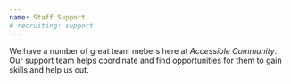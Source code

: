 ```yaml
---
name: Staff Support
# recruiting: support
---
```


We have a number of great team mebers here at *Accessible Community*. Our support team helps coordinate and find opportunities for them to gain skills and help us out.
